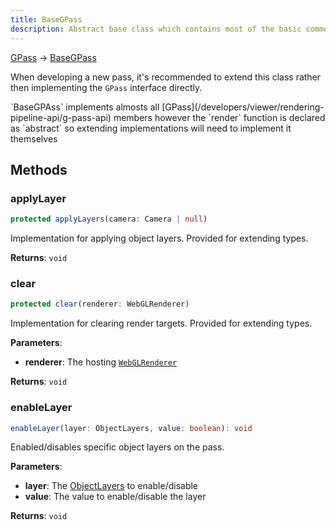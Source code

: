 ```yaml
---
title: BaseGPass
description: Abstract base class which contains most of the basic common implementation for most passes.
---
```


[GPass](/developers/viewer/rendering-pipeline-api/g-pass-api) -> [BaseGPass](/developers/viewer/rendering-pipeline-api/base-g-pass-api)

When developing a new pass, it's recommended to extend this class rather then implementing the `GPass` interface directly.


<Warning>
  `BaseGPAss` implements almosts all [GPass](/developers/viewer/rendering-pipeline-api/g-pass-api) members however the `render` function is declared as `abstract` so extending implementations will need to implement it themselves
</Warning>

## Methods

### applyLayer

```typescript
protected applyLayers(camera: Camera | null)
```

Implementation for applying object layers. Provided for extending types.

**Returns**: `void`

### clear

```typescript
protected clear(renderer: WebGLRenderer)
```

Implementation for clearing render targets. Provided for extending types.

**Parameters**:

- **renderer**: The hosting [`WebGLRenderer`](https://threejs.org/docs/index.html?q=webglrend#api/en/renderers/WebGLRenderer)

**Returns**: `void`

### enableLayer


```typescript
enableLayer(layer: ObjectLayers, value: boolean): void
```

Enabled/disables specific object layers on the pass.

**Parameters**:

- **layer**: The [ObjectLayers](/developers/viewer/viewer-api#objectlayers) to enable/disable
- **value**: The value to enable/disable the layer

**Returns**: `void`
